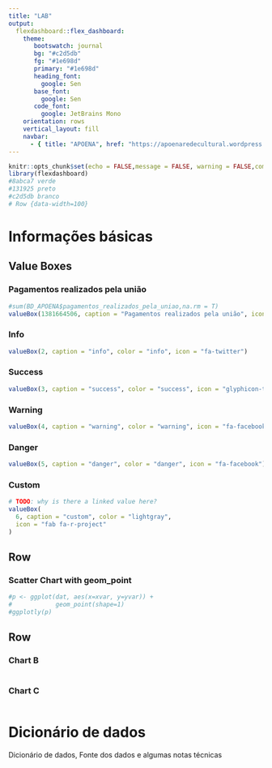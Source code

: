 ```yaml
---
title: "LAB"
output: 
  flexdashboard::flex_dashboard:
    theme:
       bootswatch: journal
       bg: "#c2d5db"
       fg: "#1e698d"
       primary: "#1e698d"
       heading_font: 
         google: Sen
       base_font:
         google: Sen
       code_font:
         google: JetBrains Mono
    orientation: rows
    vertical_layout: fill
    navbar:
      - { title: "APOENA", href: "https://apoenaredecultural.wordpress.com/", align: right, icon: glyphicon-time}
---
```


```r
knitr::opts_chunk$set(echo = FALSE,message = FALSE, warning = FALSE,comment = NA)
library(flexdashboard)
#8abca7 verde
#131925 preto
#c2d5db branco
# Row {data-width=100}
```

Informações básicas
=============================================


Value Boxes {data-width=200}
-------------------------------------

### Pagamentos realizados pela união

```r
#sum(BD_APOENA$pagamentos_realizados_pela_uniao,na.rm = T)
valueBox(1381664506, caption = "Pagamentos realizados pela união", icon = "fa-github")
```

### Info

```r
valueBox(2, caption = "info", color = "info", icon = "fa-twitter")
```

### Success

```r
valueBox(3, caption = "success", color = "success", icon = "glyphicon-time")
```

### Warning

```r
valueBox(4, caption = "warning", color = "warning", icon = "fa-facebook")
```

### Danger

```r
valueBox(5, caption = "danger", color = "danger", icon = "fa-facebook")
```

### Custom

```r
# TODO: why is there a linked value here?
valueBox(
  6, caption = "custom", color = "lightgray",
  icon = "fab fa-r-project"
)
```

Row 
---------------------------------------------

### Scatter Chart with geom_point

```r
#p <- ggplot(dat, aes(x=xvar, y=yvar)) +
#            geom_point(shape=1)      
#ggplotly(p)
```

Row 
---------------------------------------------


### Chart B

```r

```

### Chart C

```r

```


Dicionário de dados
=======================================================================


Dicionário de dados, Fonte dos dados e algumas notas técnicas